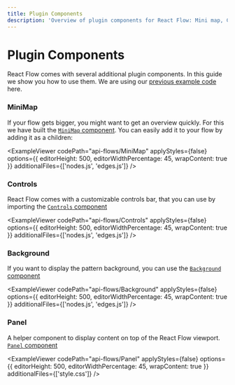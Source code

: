 ```yaml
---
title: Plugin Components
description: 'Overview of plugin components for React Flow: Mini map, Controls, Background and Panel'
---
```


# Plugin Components

React Flow comes with several additional plugin components. In this guide we show you how to use them. We are using our [previous example code](/docs/concepts/core-concepts) here.

### MiniMap

If your flow gets bigger, you might want to get an overview quickly. For this we have built the [`MiniMap` component](/docs/api/plugin-components/minimap). You can easily add it to your flow by adding it as a children:


<ExampleViewer
  codePath="api-flows/MiniMap"
  applyStyles={false}
  options={{ editorHeight: 500, editorWidthPercentage: 45, wrapContent: true }}
  additionalFiles={['nodes.js', 'edges.js']}
/>

### Controls

React Flow comes with a customizable controls bar, that you can use by importing the [`Controls` component](/docs/api/plugin-components/controls)

<ExampleViewer
  codePath="api-flows/Controls"
  applyStyles={false}
  options={{ editorHeight: 500, editorWidthPercentage: 45, wrapContent: true }}
  additionalFiles={['nodes.js', 'edges.js']}
/>

### Background

If you want to display the pattern background, you can use the [`Background` component](/docs/api/plugin-components/background)

<ExampleViewer
  codePath="api-flows/Background"
  applyStyles={false}
  options={{ editorHeight: 500, editorWidthPercentage: 45, wrapContent: true }}
  additionalFiles={['nodes.js', 'edges.js']}
/>

### Panel

A helper component to display content on top of the React Flow viewport. [`Panel` component](/docs/api/plugin-components/panel)

<ExampleViewer
  codePath="api-flows/Panel"
  applyStyles={false}
  options={{ editorHeight: 500, editorWidthPercentage: 45, wrapContent: true }}
  additionalFiles={['style.css']}
/>
